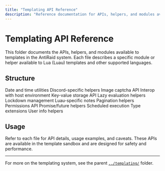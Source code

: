 ```yaml
---
title: "Templating API Reference"
description: "Reference documentation for APIs, helpers, and modules available to templates in AntiRaid."
---
```


# Templating API Reference

This folder documents the APIs, helpers, and modules available to templates in the AntiRaid system. Each file describes a specific module or helper available to Lua (Luau) templates and other supported languages.

## Structure

<Cards>
  <Card title="datetime.md" href="./datetime.md">
    Date and time utilities
  </Card>
  <Card title="discord.md" href="./discord.md">
    Discord-specific helpers
  </Card>
  <Card title="img_captcha.md" href="./img_captcha.md">
    Image captcha API
  </Card>
  <Card title="interop.md" href="./interop.md">
    Interop with host environment
  </Card>
  <Card title="kv.md" href="./kv.md">
    Key-value storage API
  </Card>
  <Card title="lazy.md" href="./lazy.md">
    Lazy evaluation helpers
  </Card>
  <Card title="lockdowns.md" href="./lockdowns.md">
    Lockdown management
  </Card>
  <Card title="luau.md" href="./luau.md">
    Luau-specific notes
  </Card>
  <Card title="pages.md" href="./pages.md">
    Pagination helpers
  </Card>
  <Card title="permissions.md" href="./permissions.md">
    Permissions API
  </Card>
  <Card title="promise.md" href="./promise.md">
    Promise/future helpers
  </Card>
  <Card title="scheduledexec.md" href="./scheduledexec.md">
    Scheduled execution
  </Card>
  <Card title="typesext.md" href="./typesext.md">
    Type extensions
  </Card>
  <Card title="userinfo.md" href="./userinfo.md">
    User info helpers
  </Card>
</Cards>

## Usage

Refer to each file for API details, usage examples, and caveats. These APIs are available in the template sandbox and are designed for safety and performance.

---

For more on the templating system, see the parent [`../templating/`](../templating/) folder.
